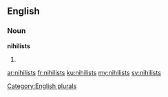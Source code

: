 ==English==

===Noun===
'''nihilists'''

# {{plural of|[[nihilist]]}}

[[Category:English plurals]]

[[ar:nihilists]]
[[fr:nihilists]]
[[ku:nihilists]]
[[my:nihilists]]
[[sv:nihilists]]